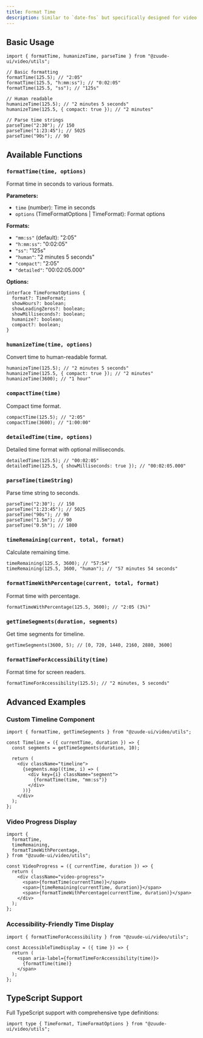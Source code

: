 ```yaml
---
title: Format Time
description: Similar to `date-fns` but specifically designed for video durations and time formatting.
---
```


## Basic Usage

```tsx
import { formatTime, humanizeTime, parseTime } from "@zuude-ui/video/utils";

// Basic formatting
formatTime(125.5); // "2:05"
formatTime(125.5, "h:mm:ss"); // "0:02:05"
formatTime(125.5, "ss"); // "125s"

// Human readable
humanizeTime(125.5); // "2 minutes 5 seconds"
humanizeTime(125.5, { compact: true }); // "2 minutes"

// Parse time strings
parseTime("2:30"); // 150
parseTime("1:23:45"); // 5025
parseTime("90s"); // 90
```

## Available Functions

### `formatTime(time, options)`

Format time in seconds to various formats.

**Parameters:**

- `time` (number): Time in seconds
- `options` (TimeFormatOptions | TimeFormat): Format options

**Formats:**

- `"mm:ss"` (default): "2:05"
- `"h:mm:ss"`: "0:02:05"
- `"ss"`: "125s"
- `"human"`: "2 minutes 5 seconds"
- `"compact"`: "2:05"
- `"detailed"`: "00:02:05.000"

**Options:**

```tsx
interface TimeFormatOptions {
  format?: TimeFormat;
  showHours?: boolean;
  showLeadingZeros?: boolean;
  showMilliseconds?: boolean;
  humanize?: boolean;
  compact?: boolean;
}
```

### `humanizeTime(time, options)`

Convert time to human-readable format.

```tsx
humanizeTime(125.5); // "2 minutes 5 seconds"
humanizeTime(125.5, { compact: true }); // "2 minutes"
humanizeTime(3600); // "1 hour"
```

### `compactTime(time)`

Compact time format.

```tsx
compactTime(125.5); // "2:05"
compactTime(3600); // "1:00:00"
```

### `detailedTime(time, options)`

Detailed time format with optional milliseconds.

```tsx
detailedTime(125.5); // "00:02:05"
detailedTime(125.5, { showMilliseconds: true }); // "00:02:05.000"
```

### `parseTime(timeString)`

Parse time string to seconds.

```tsx
parseTime("2:30"); // 150
parseTime("1:23:45"); // 5025
parseTime("90s"); // 90
parseTime("1.5m"); // 90
parseTime("0.5h"); // 1800
```

### `timeRemaining(current, total, format)`

Calculate remaining time.

```tsx
timeRemaining(125.5, 3600); // "57:54"
timeRemaining(125.5, 3600, "human"); // "57 minutes 54 seconds"
```

### `formatTimeWithPercentage(current, total, format)`

Format time with percentage.

```tsx
formatTimeWithPercentage(125.5, 3600); // "2:05 (3%)"
```

### `getTimeSegments(duration, segments)`

Get time segments for timeline.

```tsx
getTimeSegments(3600, 5); // [0, 720, 1440, 2160, 2880, 3600]
```

### `formatTimeForAccessibility(time)`

Format time for screen readers.

```tsx
formatTimeForAccessibility(125.5); // "2 minutes, 5 seconds"
```

## Advanced Examples

<Preview name="format-duration" />

### Custom Timeline Component

```tsx
import { formatTime, getTimeSegments } from "@zuude-ui/video/utils";

const Timeline = ({ currentTime, duration }) => {
  const segments = getTimeSegments(duration, 10);

  return (
    <div className="timeline">
      {segments.map((time, i) => (
        <div key={i} className="segment">
          {formatTime(time, "mm:ss")}
        </div>
      ))}
    </div>
  );
};
```

### Video Progress Display

```tsx
import {
  formatTime,
  timeRemaining,
  formatTimeWithPercentage,
} from "@zuude-ui/video/utils";

const VideoProgress = ({ currentTime, duration }) => {
  return (
    <div className="video-progress">
      <span>{formatTime(currentTime)}</span>
      <span>{timeRemaining(currentTime, duration)}</span>
      <span>{formatTimeWithPercentage(currentTime, duration)}</span>
    </div>
  );
};
```

### Accessibility-Friendly Time Display

```tsx
import { formatTimeForAccessibility } from "@zuude-ui/video/utils";

const AccessibleTimeDisplay = ({ time }) => {
  return (
    <span aria-label={formatTimeForAccessibility(time)}>
      {formatTime(time)}
    </span>
  );
};
```

## TypeScript Support

Full TypeScript support with comprehensive type definitions:

```tsx
import type { TimeFormat, TimeFormatOptions } from "@zuude-ui/video/utils";
```
